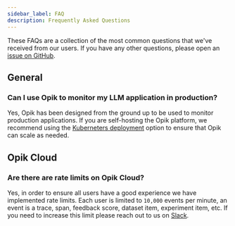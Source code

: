 ```yaml
---
sidebar_label: FAQ
description: Frequently Asked Questions
---
```


These FAQs are a collection of the most common questions that we've received from our users. If you have any other questions, please open an [issue on GitHub](https://github.com/comet-opik/opik/issues).

## General

### Can I use Opik to monitor my LLM application in production?

Yes, Opik has been designed from the ground up to be used to monitor production applications. If you are self-hosting the
Opik platform, we recommend using the [Kuberneters deployment](/docs/opik/self-host/overview) option to ensure that Opik can scale as needed.

## Opik Cloud

### Are there are rate limits on Opik Cloud?

Yes, in order to ensure all users have a good experience we have implemented rate limits. Each user is limited to `10,000` events per minute, an event is a trace, span, feedback score, dataset item, experiment item, etc. If you need to increase this limit please reach out to us on [Slack](https://chat.comet.com).
